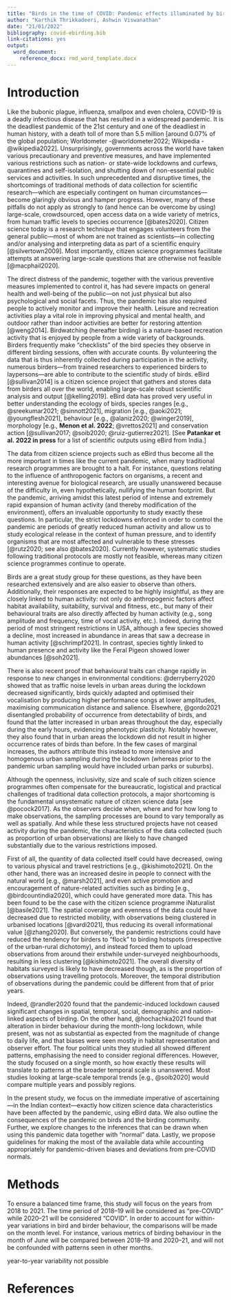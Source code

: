 ```yaml
---
title: "Birds in the time of COVID: Pandemic effects illuminated by birdwatchers, and implications for citizen science inference"
author: "Karthik Thrikkadeeri, Ashwin Viswanathan"
date: "21/01/2022"
bibliography: covid-ebirding.bib
link-citations: yes
output: 
  word_document:
    reference_docx: rmd_word_template.docx
---
```


<!-- <style> -->
<!-- body { -->
<!-- text-align: justify} -->
<!-- </style> -->

# Introduction

Like the bubonic plague, influenza, smallpox and even cholera, COVID-19 is a deadly infectious disease that has resulted in a widespread pandemic. It is the deadliest pandemic of the 21st century and one of the deadliest in human history, with a death toll of more than 5.5 million [around 0.07% of the global population; Worldometer -@worldometer2022; Wikipedia -@wikipedia2022]. Unsurprisingly, governments across the world have taken various precautionary and preventive measures, and have implemented various restrictions such as nation- or state-wide lockdowns and curfews, quarantines and self-isolation, and shutting down of non-essential public services and activities. In such unprecedented and disruptive times, the shortcomings of traditional methods of data collection for scientific research---which are especially contingent on human circumstances---become glaringly obvious and hamper progress. However, many of these pitfalls do not apply as strongly to (and hence can be overcome by using) large-scale, crowdsourced, open access data on a wide variety of metrics, from human traffic levels to species occurrence [@bates2020]. Citizen science today is a research technique that engages volunteers from the general public---most of whom are not trained as scientists---in collecting and/or analysing and interpreting data as part of a scientific enquiry [@silvertown2009]. Most importantly, citizen science programmes facilitate attempts at answering large-scale questions that are otherwise not feasible [@macphail2020].

The direct distress of the pandemic, together with the various preventive measures implemented to control it, has had severe impacts on general health and well-being of the public---on not just physical but also psychological and social facets. Thus, the pandemic has also required people to actively monitor and improve their health. Leisure and recreation activities play a vital role in improving physical and mental health, and outdoor rather than indoor activities are better for restoring attention [@weng2014]. Birdwatching (hereafter birding) is a nature-based recreation activity that is enjoyed by people from a wide variety of backgrounds. Birders frequently make "checklists" of the bird species they observe in different birding sessions, often with accurate counts. By volunteering the data that is thus inherently collected during participation in the activity, numerous birders---from trained researchers to experienced birders to laypersons---are able to contribute to the scientific study of birds. eBird [@sullivan2014] is a citizen science project that gathers and stores data from birders all over the world, enabling large-scale robust scientific analysis and output [@kelling2019]. eBird data has proved very useful in better understanding the ecology of birds, species ranges [e.g., @sreekumar2021; @sinnott2021], migration [e.g., @aoki2021; @youngflesh2021], behaviour [e.g., @alaniz2020; @winger2019], morphology [e.g., **Menon et al. 2022**; @vrettos2021] and conservation action [@sullivan2017; @soib2020; @ruiz-gutierrez2021]. [See **Patankar et al. 2022 in press** for a list of scientific outputs using eBird from India.] 

The data from citizen science projects such as eBird thus become all the more important in times like the current pandemic, when many traditional research programmes are brought to a halt. For instance, questions relating to the influence of anthropogenic factors on organisms, a recent and interesting avenue for biological research, are usually unanswered because of the difficulty in, even hypothetically, nullifying the human footprint. But the pandemic, arriving amidst this latest period of intense and extremely rapid expansion of human activity (and thereby modification of the environment), offers an invaluable opportunity to study exactly these questions. In particular, the strict lockdowns enforced in order to control the pandemic are periods of greatly reduced human activity and allow us to study ecological release in the context of human pressure, and to identify organisms that are most affected and vulnerable to these stresses [@rutz2020; see also @bates2020]. Currently however, systematic studies following traditional protocols are mostly not feasible, whereas many citizen science programmes continue to operate.

Birds are a great study group for these questions, as they have been researched extensively and are also easier to observe than others. Additionally, their responses are expected to be highly insightful, as they are closely linked to human activity: not only do anthropogenic factors affect habitat availability, suitability, survival and fitness, etc., but many of their behavioural traits are also directly affected by human activity (e.g., song amplitude and frequency, time of vocal activity, etc.). Indeed, during the period of most stringent restrictions in USA, although a few species showed a decline, most increased in abundance in areas that saw a decrease in human activity [@schrimpf2021]. In contrast, species tightly linked to human presence and activity like the Feral Pigeon showed lower abundances [@soh2021]. 

There is also recent proof that behavioural traits can change rapidly in response to new changes in environmental conditions: @derryberry2020 showed that as traffic noise levels in urban areas during the lockdown decreased significantly, birds quickly adapted and optimised their vocalisation by producing higher performance songs at lower amplitudes, maximising communication distance and salience. Elsewhere, @gordo2021 disentangled probability of occurrence from detectability of birds, and found that the latter increased in urban areas throughout the day, especially during the early hours, evidencing phenotypic plasticity. Notably however, they also found that in urban areas the lockdown did not result in higher occurrence rates of birds than before. In the few cases of marginal increases, the authors attribute this instead to more intensive and homogenous urban sampling during the lockdown (whereas prior to the pandemic urban sampling would have included urban parks or suburbs). 

Although the openness, inclusivity, size and scale of such citizen science programmes often compensate for the bureaucratic, logistical and practical challenges of traditional data collection protocols, a major shortcoming is the fundamental unsystematic nature of citizen science data [see @pocock2017]. As the observers decide when, where and for how long to make observations, the sampling processes are bound to vary temporally as well as spatially. And while these less structured projects have not ceased activity during the pandemic, the characteristics of the data collected (such as proportion of urban observations) are likely to have changed substantially due to the various restrictions imposed.

First of all, the quantity of data collected itself could have decreased, owing to various physical and travel restrictions [e.g., @kishimoto2021]. On the other hand, there was an increased desire in people to connect with the natural world [e.g., @marsh2021], and even active promotion and encouragement of nature-related activities such as birding [e.g., @birdcountindia2020], which could have generated more data. This has been found to be the case with the citizen science programme iNaturalist [@basile2021]. The spatial coverage and evenness of the data could have decreased due to restricted mobility, with observations being clustered in urbanised locations [@vardi2021], thus reducing its overall informational value [@zhang2020]. But conversely, the pandemic restrictions could have reduced the tendency for birders to "flock" to birding hotspots (irrespective of the urban-rural dichotomy), and instead forced them to upload observations from around their erstwhile under-surveyed neighbourhoods, resulting in less clustering [@kishimoto2021]. The overall diversity of habitats surveyed is likely to have decreased though, as is the proportion of observations using travelling protocols. Moreover, the temporal distribution of observations during the pandemic could be different from that of prior years. 

Indeed, @randler2020 found that the pandemic-induced lockdown caused significant changes in spatial, temporal, social, demographic and nation-linked aspects of birding. On the other hand, @hochachka2021 found that alteration in birder behaviour during the month-long lockdown, while present, was not as substantial as expected from the magnitude of change to daily life, and that biases were seen mostly in habitat representation and observer effort. The four political units they studied all showed different patterns, emphasising the need to consider regional differences. However, the study focused on a single month, so how exactly these results will translate to patterns at the broader temporal scale is unanswered. Most studies looking at large-scale temporal trends [e.g., @soib2020] would compare multiple years and possibly regions. 

In the present study, we focus on the immediate imperative of ascertaining---in the Indian context---exactly how citizen science data characteristics have been affected by the pandemic, using eBird data. We also outline the consequences of the pandemic on birds and the birding community. Further, we explore changes to the inferences that can be drawn when using this pandemic data together with "normal" data. Lastly, we propose guidelines for making the most of the available data while accounting appropriately for pandemic-driven biases and deviations from pre-COVID normals.

# Methods

To ensure a balanced time frame, this study will focus on the years from 2018 to 2021. The time period of 2018–19 will be considered as “pre-COVID” while 2020–21 will be considered “COVID”. In order to account for within-year variations in bird and birder behaviour, the comparisons will be made on the month level. For instance, various metrics of birding behaviour in the month of June will be compared between 2018–19 and 2020–21, and will not be confounded with patterns seen in other months. 

year-to-year variability not possible

# References